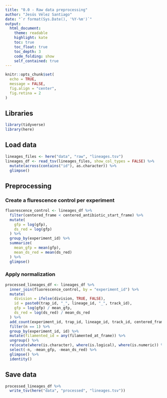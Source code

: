 ```yaml
---
title: "0.0 - Raw data preprocessing"
author: "Jesús Vélez Santiago"
date: "`r format(Sys.Date(), '%Y-%m')`"
output: 
  html_document:
    theme: readable
    highlight: kate
    toc: true
    toc_float: true
    toc_depth: 3
    code_folding: show
    self_contained: true
---
```


```r
knitr::opts_chunk$set(
  echo = TRUE,
  message = FALSE,
  fig.align = "center",
  fig.retina = 2
)
```

## Libraries

```r
library(tidyverse)
library(here)
```

## Load data

```r
lineages_files <- here("data", "raw", "lineages.tsv")
lineages_df <- read_tsv(lineages_files, show_col_types = FALSE) %>%
  mutate(across(contains("id"), as.character)) %>% 
  glimpse()
```

## Preprocessing

### Create a flurescence control per experiment

```r
fluorescence_control <- lineages_df %>% 
  filter(centered_frame < centered_antibiotic_start_frame) %>% 
  mutate(
    gfp = log(gfp),
    ds_red = log(gfp)
  ) %>%
  group_by(experiment_id) %>% 
  summarize(
    mean_gfp = mean(gfp),
    mean_ds_red = mean(ds_red)
  ) %>% 
  glimpse()
```

### Apply normalization

```r
processed_lineages_df <- lineages_df %>% 
  inner_join(fluorescence_control, by = "experiment_id") %>% 
  mutate(
    division = ifelse(division, TRUE, FALSE),
    id = paste0(trap_id, "_", lineage_id, "_", track_id),
    gfp = log(gfp) / mean_gfp,
    ds_red = log(ds_red) / mean_ds_red
  ) %>% 
  add_count(experiment_id, trap_id, lineage_id, track_id, centered_frame) %>% 
  filter(n == 1) %>% 
  group_by(experiment_id, id) %>% 
  mutate(filamented_id = any(filamented_at_frame)) %>% 
  ungroup() %>% 
  relocate(where(is.character), where(is.logical), where(is.numeric)) %>% 
  select(-n, -mean_gfp, -mean_ds_red) %>% 
  glimpse() %>% 
  identity()
```

## Save data

```r
processed_lineages_df %>% 
  write_tsv(here("data", "processed", "lineages.tsv"))
```
